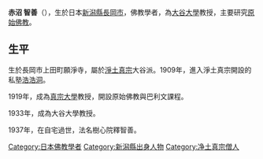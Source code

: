 '''赤沼 智善'''（{{bd|1884年|8月25日|1937年|11月30日|}}），生於日本[[新潟縣|新潟縣]][[長岡市|長岡市]]，佛教學者，為[[大谷大學|大谷大學]]教授，主要研究[[原始佛教|原始佛教]]。
==生平==
生於長岡市上田町願淨寺，屬於[[淨土真宗|淨土真宗]]大谷派。1909年，進入淨土真宗開設的私塾[[浩浩洞|浩浩洞]]。

1919年，成為[[真宗大學|真宗大學]]教授，開設原始佛教與巴利文課程。

1933年，成為大谷大學教授。

1937年，在自宅過世，法名樹心院釋智善。
[[Category:日本佛教學者|Category:日本佛教學者]]
[[Category:新潟縣出身人物|Category:新潟縣出身人物]]
[[Category:净土真宗僧人|Category:净土真宗僧人]]